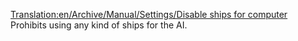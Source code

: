 [[Translation:en/Archive/Manual/Settings/Disable ships for computer]]
Prohibits using any kind of ships for the AI.
